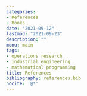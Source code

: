 ```yaml
---
categories:
- References
- Books
date: "2021-09-12"
lastmod: "2021-09-23"
description: ""
menu: main
tags:
- operations research
- industrial engineering
- mathematical programming
title: References
bibliography: references.bib
nocite: '@*'
---
```

